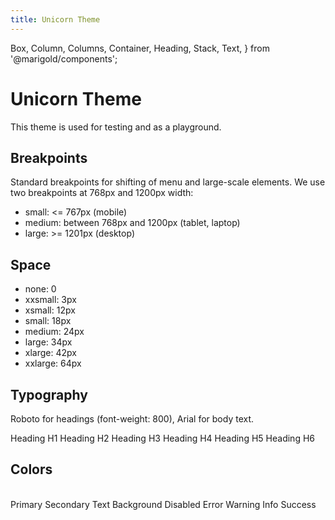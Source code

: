 ```yaml
---
title: Unicorn Theme
---
```


  Box,
  Column,
  Columns,
  Container,
  Heading,
  Stack,
  Text,
} from '@marigold/components';

# Unicorn Theme

This theme is used for testing and as a playground.

## Breakpoints

Standard breakpoints for shifting of menu and large-scale elements. We use two breakpoints at 768px and 1200px width:

- small: <= 767px (mobile)
- medium: between 768px and 1200px (tablet, laptop)
- large: >= 1201px (desktop)

## Space

- none: 0
- xxsmall: 3px
- xsmall: 12px
- small: 18px
- medium: 24px
- large: 34px
- xlarge: 42px
- xxlarge: 64px

## Typography

Roboto for headings (font-weight: 800),
Arial for body text.

<Stack space={24}>
  <Heading as="h1" variant="h1">
    Heading H1
  </Heading>
  <Heading as="h2" variant="h2">
    Heading H2
  </Heading>
  <Heading as="h3" variant="h3">
    Heading H3
  </Heading>
  <Heading as="h4" variant="h4">
    Heading H4
  </Heading>
  <Heading as="h5" variant="h5">
    Heading H5
  </Heading>
  <Heading as="h6" variant="h6">
    Heading H6
  </Heading>
</Stack>

## Colors

<br />
<div>
  <Columns>
    <Column width={2}>
      <Stack>
        <Box as={Container} bg="#c9b1ff" width="96px" height="24px" />
        <Box as={Container} bg="#ffcaf2" width="96px" height="24px" />
        <Box as={Container} bg="#070708" width="96px" height="24px" />
        <Box as={Container} bg="#fdfcfd" width="96px" height="24px" />
        <Box as={Container} bg="#e9e7eb" width="96px" height="24px" />
        <Box as={Container} bg="#ffb2b1" width="96px" height="24px" />
        <Box as={Container} bg="#fff3ad" width="96px" height="24px" />
        <Box as={Container} bg="#a2edff" width="96px" height="24px" />
        <Box as={Container} bg="#bcffbc" width="96px" height="24px" />
      </Stack>
    </Column>
    <Column width={6}>
      <Stack>
        <Text>Primary</Text>
        <Text>Secondary</Text>
        <Text>Text</Text>
        <Text>Background</Text>
        <Text>Disabled</Text>
        <Text>Error</Text>
        <Text>Warning</Text>
        <Text>Info</Text>
        <Text>Success</Text>
      </Stack>
    </Column>
  </Columns>
</div>
